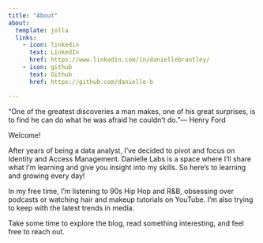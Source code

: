 ```yaml
---
title: "About"
about:
  template: jolla
  links:
    - icon: linkedin
      text: LinkedIn
      href: https://www.linkedin.com/in/daniellebrantley/
    - icon: github
      text: Github
      href: https://github.com/danielle-b

---
```


“One of the greatest discoveries a man makes, one of his great surprises, is to find he can do what he was afraid he couldn’t do.”— Henry Ford

Welcome!

After years of being a data analyst, I’ve decided to pivot and focus on Identity and Access Management. Danielle Labs is a space where I’ll share what I’m learning and give you insight into my skills. So here’s to learning and growing every day!

In my free time, I’m listening to 90s Hip Hop and R&B, obsessing over podcasts or watching hair and makeup tutorials on YouTube. I’m also trying to keep with the latest trends in media.

Take some time to explore the blog, read something interesting, and feel free to reach out.
